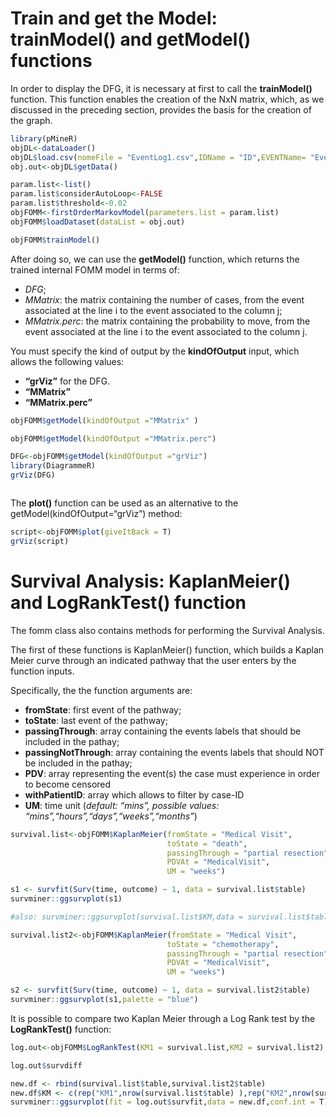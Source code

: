 # Train and get the Model: trainModel() and getModel() functions

In order to display the DFG, it is necessary at first to call the **trainModel()** function. 
This function enables the creation of the NxN matrix, which, as we discussed in the preceding section, provides the basis for the creation of the graph.

```r
library(pMineR)
objDL<-dataLoader()
objDL$load.csv(nomeFile = "EventLog1.csv",IDName = "ID",EVENTName= "Event",dateColumnName="Date",format.column.date = "%Y-%m-%d",quote = ",")
obj.out<-objDL$getData()

param.list<-list()
param.list$considerAutoLoop<-FALSE
param.list$threshold<-0.02
objFOMM<-firstOrderMarkovModel(parameters.list = param.list)
objFOMM$loadDataset(dataList = obj.out)
```
```r
objFOMM$trainModel()
```


After doing so, we can use the **getModel()** function, which returns the trained internal FOMM model in terms of:

 - _DFG_;
 - _MMatrix_: the matrix containing the number of cases, from the event associated at the line i to the event associated to the column j;
 - _MMatrix.perc_: the matrix containing the probability to move, from the event associated at the line i to the event associated to the column j.
 
You must specify the kind of output by the **kindOfOutput** input, which allows the following values:

 - **"grViz"** for the DFG.
 - **"MMatrix"**
 - **"MMatrix.perc"**

```r
objFOMM$getModel(kindOfOutput ="MMatrix" )

```

```r
objFOMM$getModel(kindOfOutput ="MMatrix.perc")
```
```r
DFG<-objFOMM$getModel(kindOfOutput ="grViz")
library(DiagrammeR)
grViz(DFG)
```
```r

```

The **plot()** function can be used as an alternative to the getModel(kindOfOutput="grViz") method:

```r
script<-objFOMM$plot(giveItBack = T)
grViz(script)
```


# Survival Analysis: KaplanMeier() and LogRankTest() function

The fomm class also contains methods for performing the Survival Analysis. 

The first of these functions is KaplanMeier() function, which builds a Kaplan Meier curve through an indicated pathway that the user enters by the function inputs. 

Specifically, the the function  arguments are: 

 - **fromState**: first event of the pathway;
 - **toState**: last event of the pathway;
 - **passingThrough**: array containing the events labels that should be included in the pathay;
 - **passingNotThrough**: array containing the events labels that should NOT be included in the pathay;
 - **PDV**: array representing the event(s) the case must experience in order to become censored
 - **withPatientID**: array which allows to filter by case-ID
 - **UM**: time unit (_default: "mins", possible values: "mins","hours","days","weeks","months"_)
 
```r
survival.list<-objFOMM$KaplanMeier(fromState = "Medical Visit",
                                   toState = "death",
                                   passingThrough = "partial resection",
                                   PDVAt = "MedicalVisit",
                                   UM = "weeks")

s1 <- survfit(Surv(time, outcome) ~ 1, data = survival.list$table)
survminer::ggsurvplot(s1)

#also: survminer::ggsurvplot(survival.list$KM,data = survival.list$table)
```
```r
survival.list2<-objFOMM$KaplanMeier(fromState = "Medical Visit",
                                   toState = "chemotherapy",
                                   passingThrough = "partial resection",
                                   PDVAt = "MedicalVisit",
                                   UM = "weeks")

s2 <- survfit(Surv(time, outcome) ~ 1, data = survival.list2$table)
survminer::ggsurvplot(s1,palette = "blue")
```

It is possible to compare two Kaplan Meier through a Log Rank test by the **LogRankTest()** function:

```r
log.out<-objFOMM$LogRankTest(KM1 = survival.list,KM2 = survival.list2)

log.out$survdiff

```
```r
new.df <- rbind(survival.list$table,survival.list2$table)
new.df$KM <- c(rep("KM1",nrow(survival.list$table) ),rep("KM2",nrow(survival.list2$table) ))
survminer::ggsurvplot(fit = log.out$survfit,data = new.df,conf.int = T)
```
 
